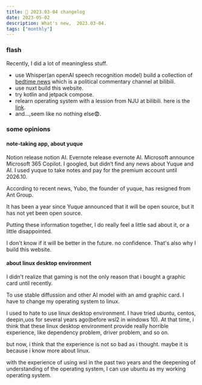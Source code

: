 ```yaml
---
title: 📅 2023.03-04 changelog
date: 2023-05-02
description: What's new,  2023.03-04.
tags: ["monthly"]
---
```


### flash

Recently, I did a lot of meaningless stuff. 
- use Whisper(an openAI  speech recognition model) build a collection of  [bedtime news](https://btnews.ktlab.io/) which is a political commentary channel at bilibili.
- use nuxt build this website.
- try kotlin and jetpack compose.
- relearn operating system with a lession from NJU at bilibili. here is the [link](https://space.bilibili.com/202224425/channel/collectiondetail?sid=1116786).
- and...,seem like no nothing else😨.


### some opinions

#### note-taking app, about yuque

Notion release notion AI. Evernote release evernote AI. Microsoft announce Microsoft 365 Copilot.
I googled, but didn‘t find any news about Yuque and AI. I used yuque to take notes and pay for the premium account until 2026.10. 

According to recent news, Yubo, the founder of yuque, has resigned from Ant Group.

It has been a year since Yuque announced that it will be open source, but it has not yet been open source.

Putting these information together, I do really feel a little sad about it, or a little disappointed.

I don't know if it will be better in the future. no confidence. That's also why I build this website.

#### about linux desktop environment
I didn't realize that gaming is not the only reason that i bought a graphic card until recently.

To use stable diffussion and other AI model with an amd graphic card. I have to change my operating system to linux.

I used to hate to use linux desktop environment. I have tried ubuntu, centos, deepin,uos for several years ago(before wsl2 in windows 10). 
At that time, i think that these linux desktop environment provide really horrible experience, like dependency problem, driver problem, and so on.

but now, i think that the experience is not so bad as i thought. maybe it is because i know more about linux.

with the experience of using wsl in the past two years and the deepening of understanding of the operating system, I can use ubuntu as my working operating system.
